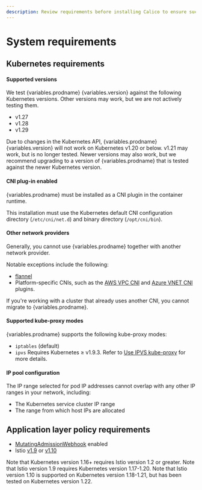 ```yaml
---
description: Review requirements before installing Calico to ensure success.
---
```




# System requirements

<ReqsSys orch='Kubernetes' />

## Kubernetes requirements

#### Supported versions

We test {variables.prodname} {variables.version} against the following Kubernetes versions. Other versions may work, but we are not actively testing them.

- v1.27
- v1.28
- v1.29

Due to changes in the Kubernetes API, {variables.prodname} {variables.version} will not work
on Kubernetes v1.20 or below. v1.21 may work, but is no longer tested.
Newer versions may also work, but we recommend upgrading to a version of {variables.prodname}
that is tested against the newer Kubernetes version.

#### CNI plug-in enabled

{variables.prodname} must be installed as a CNI plugin in the container runtime.

This installation must use the Kubernetes default CNI configuration directory (`/etc/cni/net.d`) and binary directory (`/opt/cni/bin`).

#### Other network providers

Generally, you cannot use {variables.prodname} together with another network provider.

Notable exceptions include the following:

* [flannel](flannel/index.mdx)
* Platform-specific CNIs, such as the [AWS VPC CNI](https://github.com/aws/amazon-vpc-cni-k8s/blob/master/README.md) and [Azure VNET CNI](https://github.com/Azure/azure-container-networking/blob/master/docs/cni.md) plugins.

If you're working with a cluster that already uses another CNI, you cannot migrate to {variables.prodname}.

#### Supported kube-proxy modes

{variables.prodname} supports the following kube-proxy modes:

- `iptables` (default)
- `ipvs` Requires Kubernetes &#8805;  v1.9.3. Refer to
  [Use IPVS kube-proxy](../../networking/configuring/use-ipvs.mdx) for more details.

#### IP pool configuration

The IP range selected for pod IP addresses cannot overlap with any other
IP ranges in your network, including:

- The Kubernetes service cluster IP range
- The range from which host IPs are allocated

## Application layer policy requirements

- [MutatingAdmissionWebhook](https://kubernetes.io/docs/reference/access-authn-authz/admission-controllers/#mutatingadmissionwebhook) enabled
- Istio [v1.9](https://istio.io/v1.9/) or [v1.10](https://archive.istio.io/v1.10/)

Note that Kubernetes version 1.16+ requires Istio version 1.2 or greater.
Note that Istio version 1.9 requires Kubernetes version 1.17-1.20.
Note that Istio version 1.10 is supported on Kubernetes version 1.18-1.21, but has been tested on Kubernetes version 1.22.

<ReqsKernel />
